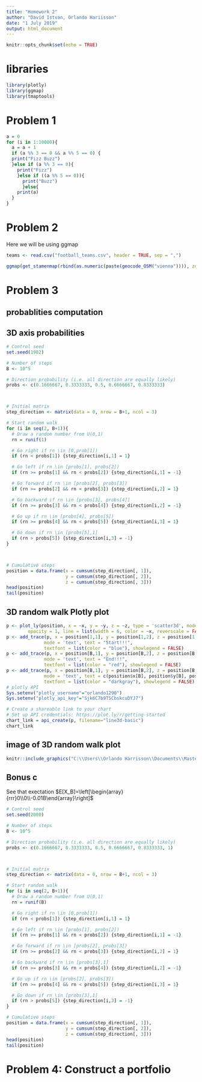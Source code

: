 ```yaml
---
title: "Homework 2"
author: "David Istvan, Orlando Hariisson"
date: "1 July 2019"
output: html_document
---
```


```r
knitr::opts_chunk$set(echo = TRUE)
```

# libraries
```r
library(plotly)
library(ggmap)
library(tmaptools)
```

# Problem 1

```r
a = 0
for (i in 1:10000){
  a = a + 1
  if (a %% 3 == 0 && a %% 5 == 0) {
  print("Fizz Buzz")
  }else if (a %% 3 == 0){
    print("Fizz")
    }else if ((a %% 5 == 0)){
      print("Buzz")
      }else{
    print(a)
  }
}
```

# Problem 2
Here we will be using ggmap
```r
teams <- read.csv("football_teams.csv", header = TRUE, sep = ",")

ggmap(get_stamenmap(rbind(as.numeric(paste(geocode_OSM("vienna")))), zoom=9))

```



# Problem 3
## probablities computation


## 3D axis probabilities
```r
# Control seed
set.seed(1982)

# Number of steps
B <- 10^5

# Direction probability (i.e. all direction are equally likely)
probs <- c(0.1666667, 0.3333333, 0.5, 0.6666667, 0.8333333)



# Initial matrix
step_direction <- matrix(data = 0, nrow = B+1, ncol = 3)

# Start random walk
for (i in seq(2, B+1)){
  # Draw a random number from U(0,1)
  rn = runif(1)

  # Go right if rn \in [0,prob[1])
  if (rn < probs[1]) {step_direction[i,1] = 1}

  # Go left if rn \in [probs[1], probs[2])
  if (rn >= probs[1] && rn < probs[2]) {step_direction[i,1] = -1}

  # Go forward if rn \in [probs[2], probs[3])
  if (rn >= probs[2] && rn < probs[3]) {step_direction[i,2] = 1}

  # Go backward if rn \in [probs[3], probs[4]]
  if (rn >= probs[3] && rn < probs[4]) {step_direction[i,2] = -1}

  # Go up if rn \in [probs[4], probs[5])
  if (rn >= probs[4] && rn < probs[5]) {step_direction[i,3] = 1}

  # Go down if rn \in [probs[5],1]
  if (rn > probs[5]) {step_direction[i,3] = -1}
}




```

```r
# Cumulative steps
position = data.frame(x = cumsum(step_direction[, 1]),
                      y = cumsum(step_direction[, 2]),
                      z = cumsum(step_direction[, 3]))
head(position)
tail(position)
```


## 3D random walk Plotly plot
```r
p <- plot_ly(position, x = ~x, y = ~y, z = ~z, type = 'scatter3d', mode = 'lines',
        opacity = 1, line = list(width = 6, color = ~x, reverscale = FALSE))
p <- add_trace(p, x = position[1,1], y = position[1,2], z = position[1,3],
              mode = 'text', text = "Start!!!",
              textfont = list(color = "blue"), showlegend = FALSE)
p <- add_trace(p, x = position[B,1], y = position[B,2], z = position[B,3],
              mode = 'text', text = "End!!!",
              textfont = list(color = "red"), showlegend = FALSE)
p <- add_trace(p, x = position[B,1], y = position[B,2], z = position[B,3],
              mode = 'text', text = c(position$x[B], position$y[B], position$z[B]),
              textfont = list(color = "darkgray"), showlegend = FALSE)
# plotly API
Sys.setenv("plotly_username"="orlando1290")
Sys.setenv("plotly_api_key"="Sjk6C7b9TSCbskcuDYJ7")

# Create a shareable link to your chart
# Set up API credentials: https://plot.ly/r/getting-started
chart_link = api_create(p, filename="line3d-basic")
chart_link
```

## image of 3D random walk plot
```r
knitr::include_graphics("C:\\Users\\Orlando Harrisson\\Documents\\Master Business Analytics\\4th Semester\\Summer School\\day_2\\stat297hw2\\line3d-basic.jpeg")
```


## Bonus c
See that exectation $E[X_B]=\left[\begin{array}{rrr}0\\0\\-0.01B\end{array}\right]$
```r
# Control seed
set.seed(2000)

# Number of steps
B <- 10^5

# Direction probability (i.e. all direction are equally likely)
probs <- c(0.1666667, 0.3333333, 0.5, 0.6666667, 0.8333333, 1)



# Initial matrix
step_direction <- matrix(data = 0, nrow = B+1, ncol = 3)

# Start random walk
for (i in seq(2, B+1)){
  # Draw a random number from U(0,1)
  rn = runif(B)

  # Go right if rn \in [0,prob[1])
  if (rn < probs[1]) {step_direction[i,1] = 1}

  # Go left if rn \in [probs[1], probs[2])
  if (rn >= probs[1] && rn < probs[2]) {step_direction[i,1] = -1}

  # Go forward if rn \in [probs[2], probs[3])
  if (rn >= probs[2] && rn < probs[3]) {step_direction[i,2] = 1}

  # Go backward if rn \in [probs[3],1]
  if (rn >= probs[3] && rn < probs[4]) {step_direction[i,2] = -1}

  # Go up if rn \in [probs[2], probs[3])
  if (rn >= probs[4] && rn < probs[5]) {step_direction[i,3] = 1}

  # Go down if rn \in [probs[3],1]
  if (rn > probs[5]) {step_direction[i,3] = -1}
}

# Cumulative steps
position = data.frame(x = cumsum(step_direction[, 1]),
                      y = cumsum(step_direction[, 2]),
                      z = cumsum(step_direction[, 3]))
head(position)
tail(position)
```


# Problem 4: Construct a portfolio

```r

```
